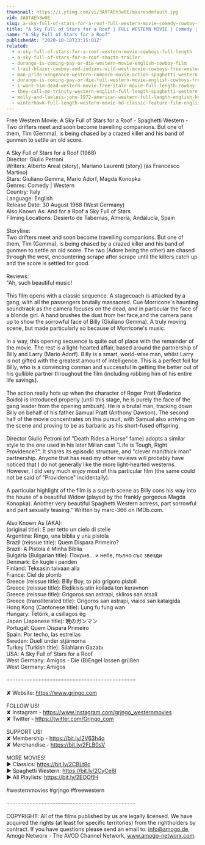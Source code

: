 ```yaml
---
thumbnail: https://i.ytimg.com/vi/3A0TAEh3w0E/maxresdefault.jpg
vid: 3A0TAEh3w0E
slug: a-sky-full-of-stars-for-a-roof-full-western-movie-comedy-cowboy-film-free-movie
title: "A Sky Full of Stars for a Roof | FULL WESTERN MOVIE | Comedy | Cowboy Film | Free Movie"
name: "A Sky Full of Stars for a Roof"
publishedAt: "2020-10-18T23:15:01Z"
related:
  - a-sky-full-of-stars-for-a-roof-western-movie-cowboys-full-length
  - a-sky-full-of-stars-for-a-roof-shorts-trailer
  - durango-is-coming-pay-or-die-western-movie-english-cowboy-film
  - trail-blazer-cowboy-and-indians-wild-west-movie-cowboys-free-western-english
  - man-pride-vengeance-western-romance-movie-action-spaghetti-western-wild-west
  - durango-is-coming-pay-or-die-full-western-movie-english-cowboys-free-movie
  - i-want-him-dead-western-movie-free-italo-movie-full-length-cowboy-film
  - they-call-me-trinity-western-english-full-length-spaghetti-western-film-full-movie
  - molly-and-lawless-john-1972-american-western-full-length-english-hd-free-full-moves
  - winterhawk-full-length-western-movie-hd-classic-feature-film-english-free-full-westerns
---
```


Free Western Movie: A Sky Full of Stars for a Roof - Spaghetti Western - Two drifters meet and soon become travelling companions. But one of them, Tim (Gemma), is being chased by a crazed killer and his band of gunmen to settle an old score.<br />
<br />
A Sky Full of Stars for a Roof (1968)<br />
Director: Giulio Petroni<br />
Writers: Alberto Areal (story), Mariano Laurenti (story) (as Francesco Martino)<br />
Stars: Giuliano Gemma, Mario Adorf, Magda Konopka <br />
Genres: Comedy | Western <br />
Country: Italy<br />
Language: English<br />
Release Date: 30 August 1968 (West Germany) <br />
Also Known As: And for a Roof a Sky Full of Stars <br />
Filming Locations: Desierto de Tabernas, Almería, Andalucía, Spain <br />
<br />
Storyline:<br />
Two drifters meet and soon become travelling companions. But one of them, Tim (Gemma), is being chased by a crazed killer and his band of gunmen to settle an old score. The two (Adore being the other) are chased through the west, encountering scrape after scrape until the killers catch up and the score is settled for good.<br />
<br />
Reviews:<br />
"Ah, such beautiful music!<br />
<br />
This film opens with a classic sequence. A stagecoach is attacked by a gang, with all the passengers brutally massacred. Cue Morricone's haunting soundtrack as the camera focuses on the dead, and in particular the face of a blonde girl. A hand brushes the dust from her face,and the camera pans up to show the sorrowful face of Billy (Giuliano Gemma). A truly moving scene, but made particularly so because of Morricone's music.<br />
<br />
In a way, this opening sequence is quite out of place with the remainder of the movie. The rest is a light-hearted affair, based around the partnership of Billy and Larry (Mario Adorf). Billy is a smart, world-wise man, whilst Larry is not gifted with the greatest amount of intelligence. This is a perfect foil for Billy, who is a convincing conman and successful in getting the better out of his gullible partner throughout the film (including robbing him of his entire life savings).<br />
<br />
The action really hots up when the character of Roger Pratt (Federico Boido) is introduced properly (until this stage, he is purely the face of the gang leader from the opening ambush). He is a brutal man, tracking down Billy on behalf of his father Samual Pratt (Anthony Dawson). The second half of the movie concentrates on this pursuit, with Samual also arriving on the scene and proving to be as barbaric as his short-fused offspring.<br />
<br />
Director Giulio Petroni (of "Death Rides a Horse" fame) adopts a similar style to the one used in his later Milian cast "Life is Tough, Right Providence?". It shares its episodic structure, and "clever man/thick man" partnership. Anyone that has read my other reviews will probably have noticed that I do not generally like the more light-hearted westerns. However, I did very much enjoy most of this particular film (the same could not be said of "Providence" incidentally).<br />
<br />
A particular highlight of the film is a superb scene as Billy cons his way into the house of a beautiful Widow (played by the frankly gorgeous Magda Konopka). Another very beautiful Spaghetti Western actress, part sorrowful and part sexually teasing." Written by marc-366 on IMDb.com.<br />
<br />
Also Known As (AKA):<br />
(original title): E per tetto un cielo di stelle<br />
Argentina: Ringo, una biblia y una pistola<br />
Brazil (reissue title): Quem Dispara Primeiro?<br />
Brazil: A Pistola é Minha Bíblia<br />
Bulgaria (Bulgarian title): Покрив... и небе, пълно със звезди<br />
Denmark: En kugle i panden<br />
Finland: Teksasin taivaan alla<br />
France: Ciel de plomb<br />
Greece (reissue title): Billy Boy, to pio grigoro pistoli<br />
Greece (reissue title): Ekdikisis stin koilada ton keravnon<br />
Greece (reissue title): Grigoros san astrapi, skliros san atsali<br />
Greece (transliterated title): Grigoros san astrapi, viaios san kataigida<br />
Hong Kong (Cantonese title): Lung fu fung wan<br />
Hungary: Tetőnk, a csillagos ég<br />
Japan (Japanese title): 暁のガンマン<br />
Portugal: Quem Dispara Primeiro<br />
Spain: Por techo, las estrellas<br />
Sweden: Duell under stjärnorna<br />
Turkey (Turkish title): Silahların Gazabı<br />
USA: A Sky Full of Stars for a Roof<br />
West Germany: Amigos - Die (B)Engel lassen grüßen<br />
West Germany: Amigos<br />
<br />
····················································································<br />
<br />
✘ Website: https://www.grjngo.com<br />
<br />
FOLLOW US!<br />
✘ Instagram - https://www.instagram.com/grjngo_westernmovies<br />
✘ Twitter - https://twitter.com/Grjngo_com<br />
<br />
SUPPORT US!<br />
✘ Membership - https://bit.ly/2V63h4q<br />
✘ Merchandise - https://bit.ly/2FLB0sV<br />
<br />
MORE MOVIES! <br />
► Classics: https://bit.ly/2CBLt8c <br />
► Spaghetti Western: https://bit.ly/2CyCe8I <br />
► All Playlists: https://bit.ly/2EOOfIH <br />
<br />
#westernmovies #grjngo #freewestern<br />
<br />
····················································································<br />
<br />
COPYRIGHT: All of the films published by us are legally licensed. We have acquired the rights (at least for specific territories) from the rightholders by contract. If you have questions please send an email to: info@amogo.de, Amogo Networx - The AVOD Channel Network, www.amogo-networx.com.